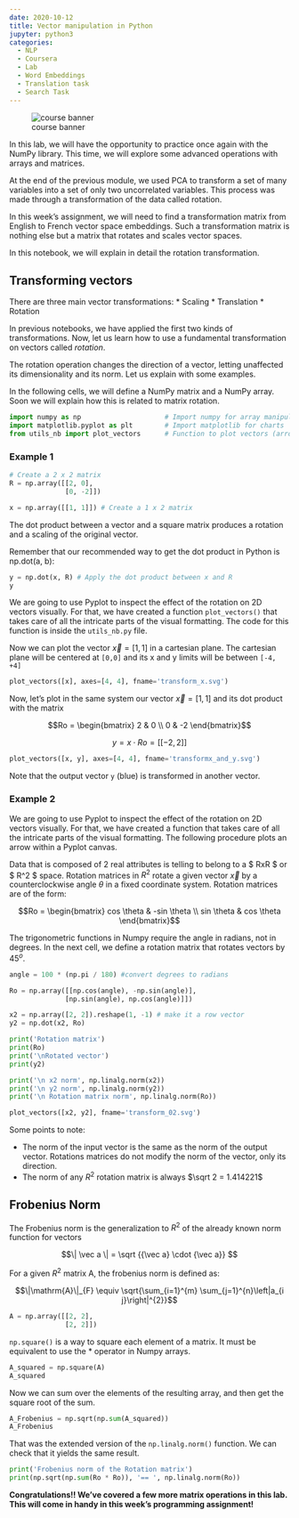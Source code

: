 ```yaml
---
date: 2020-10-12
title: Vector manipulation in Python
jupyter: python3
categories: 
  - NLP 
  - Coursera 
  - Lab
  - Word Embeddings
  - Translation task
  - Search Task
---
```



![course banner](/images/Course-Logo-1-3.webp){#fig-00 .column-margin .nolightbox}

In this lab, we will have the opportunity to practice once again with the NumPy library. This time, we will explore some advanced operations with arrays and matrices.

At the end of the previous module, we used PCA to transform a set of many variables into a set of only two uncorrelated variables. This process was made through a transformation of the data called rotation. 

In this week's assignment, we will need to find a transformation matrix from English to French vector space embeddings. Such a transformation matrix is nothing else but a matrix that rotates and scales vector spaces.

In this notebook, we will explain in detail the rotation transformation. 


## Transforming vectors

There are three main vector transformations:
* Scaling
* Translation
* Rotation

In previous notebooks, we have applied the first two kinds of transformations. Now, let us learn how to use a fundamental transformation on vectors called _rotation_.

The rotation operation changes the direction of a vector, letting unaffected its dimensionality and its norm. Let us explain with some examples. 

In the following cells, we will define a NumPy matrix and a NumPy array. Soon we will explain how this is related to matrix rotation.

```python
import numpy as np                     # Import numpy for array manipulation
import matplotlib.pyplot as plt        # Import matplotlib for charts
from utils_nb import plot_vectors      # Function to plot vectors (arrows)
```

### Example 1

```python
# Create a 2 x 2 matrix
R = np.array([[2, 0],
              [0, -2]])
```

```python
x = np.array([[1, 1]]) # Create a 1 x 2 matrix
```

The dot product between a vector and a square matrix produces a rotation and a scaling of the original vector. 

Remember that our recommended way to get the dot product in Python is np.dot(a, b):

```python
y = np.dot(x, R) # Apply the dot product between x and R
y
```

We are going to use Pyplot to inspect the effect of the rotation on 2D vectors visually. For that, we have created a function `plot_vectors()` that takes care of all the intricate parts of the visual formatting. The code for this function is inside the `utils_nb.py` file. 

Now we can plot the vector $\vec x = [1, 1]$ in a cartesian plane. The cartesian plane will be centered at `[0,0]` and its x and y limits will be between `[-4, +4]`

```python
plot_vectors([x], axes=[4, 4], fname='transform_x.svg')
```

Now, let's plot in the same system our vector $\vec x = [1, 1]$ and its dot product with the matrix

$$Ro = \begin{bmatrix} 2 & 0 \\ 0 & -2 \end{bmatrix}$$

$$y = x \cdot Ro = [[-2, 2]]$$

```python
plot_vectors([x, y], axes=[4, 4], fname='transformx_and_y.svg')
```

Note that the output vector `y` (blue) is transformed in another vector. 

### Example 2

We are going to use Pyplot to inspect the effect of the rotation on 2D vectors visually. For that, we have created a function that takes care of all the intricate parts of the visual formatting. The following procedure plots an arrow within a Pyplot canvas.

Data that is composed of 2 real attributes is telling to belong to a $ RxR $ or $ R^2 $ space. Rotation matrices in $R^2$ rotate a given vector $\vec x$ by a counterclockwise angle $\theta$ in a fixed coordinate system. Rotation matrices are of the form:

$$Ro = \begin{bmatrix} cos \theta & -sin \theta \\ sin \theta & cos \theta \end{bmatrix}$$

The trigonometric functions in Numpy require the angle in radians, not in degrees. In the next cell, we define a rotation matrix that rotates vectors by $45^o$.

```python
angle = 100 * (np.pi / 180) #convert degrees to radians

Ro = np.array([[np.cos(angle), -np.sin(angle)],
              [np.sin(angle), np.cos(angle)]])

x2 = np.array([2, 2]).reshape(1, -1) # make it a row vector
y2 = np.dot(x2, Ro)

print('Rotation matrix')
print(Ro)
print('\nRotated vector')
print(y2)

print('\n x2 norm', np.linalg.norm(x2))
print('\n y2 norm', np.linalg.norm(y2))
print('\n Rotation matrix norm', np.linalg.norm(Ro))
```

```python
plot_vectors([x2, y2], fname='transform_02.svg')
```

Some points to note:

* The norm of the input vector is the same as the norm of the output vector. Rotations matrices do not modify the norm of the vector, only its direction.
* The norm of any $R^2$ rotation matrix is always $\sqrt 2 = 1.414221$

## Frobenius Norm

The Frobenius norm is the generalization to $R^2$ of the already known norm function for vectors 

$$\| \vec a \| = \sqrt {{\vec a} \cdot {\vec a}} $$

For a given $R^2$ matrix A, the frobenius norm is defined as:

$$\|\mathrm{A}\|_{F} \equiv \sqrt{\sum_{i=1}^{m} \sum_{j=1}^{n}\left|a_{i j}\right|^{2}}$$

```python
A = np.array([[2, 2],
              [2, 2]])
```

`np.square()` is a way to square each element of a matrix. It must be equivalent to use the * operator in Numpy arrays.

```python
A_squared = np.square(A)
A_squared
```

Now we can sum over the elements of the resulting array, and then get the square root of the sum.

```python
A_Frobenius = np.sqrt(np.sum(A_squared))
A_Frobenius
```

That was the extended version of the `np.linalg.norm()` function. We can check that it yields the same result.

```python
print('Frobenius norm of the Rotation matrix')
print(np.sqrt(np.sum(Ro * Ro)), '== ', np.linalg.norm(Ro))
```

**Congratulations!! We've covered a few more matrix operations in this lab. This will come in handy in this week's programming assignment!**

